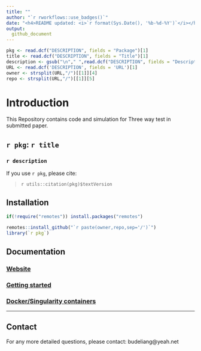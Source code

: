 ```yaml
---
title: ""  
author: "`r rworkflows::use_badges()`" 
date: "<h4>README updated: <i>`r format(Sys.Date(), '%b-%d-%Y')`</i></h4>"
output:
  github_document
---
```


<!-- To modify Package/Title/Description/Authors fields, edit the DESCRIPTION file -->

```r
pkg <- read.dcf("DESCRIPTION", fields = "Package")[1]
title <- read.dcf("DESCRIPTION", fields = "Title")[1]
description <- gsub("\n"," ",read.dcf("DESCRIPTION", fields = "Description")[1])
URL <- read.dcf('DESCRIPTION', fields = 'URL')[1]
owner <- strsplit(URL,"/")[[1]][4]
repo <- strsplit(URL,"/")[[1]][5]
```

# Introduction

This Repository contains code and simulation for Three way test in submitted paper.

## ``r pkg``: `r title`

### `r description`
 
If you use ``r pkg``, please cite: 

<!-- Modify this by editing the file: inst/CITATION  -->
> `r utils::citation(pkg)$textVersion`

## Installation 

```R
if(!require("remotes")) install.packages("remotes")

remotes::install_github("`r paste(owner,repo,sep='/')`")
library(`r pkg`)
```
## Documentation 

### [Website](https://`r owner`.github.io/`r repo`) 
### [Getting started](https://`r owner`.github.io/`r repo`/articles/`r pkg`) 
### [Docker/Singularity containers](https://`r owner`.github.io/`r repo`/articles/docker) 

<hr>

## Contact
 
For any more detailed questions, please contact: budeliang@yeah.net

<br>
